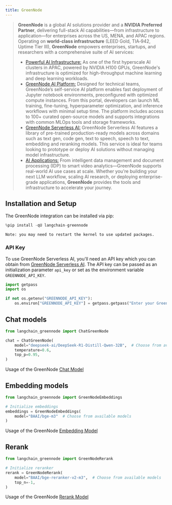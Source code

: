 ```yaml
---
title: GreenNode
---
```


>**GreenNode** is a global AI solutions provider and a **NVIDIA Preferred Partner**, delivering full-stack AI capabilities—from infrastructure to application—for enterprises across the US, MENA, and APAC regions.
>Operating on **world-class infrastructure** (LEED Gold, TIA‑942, Uptime Tier III), **GreenNode** empowers enterprises, startups, and researchers with a comprehensive suite of AI services:
>
>- [Powerful AI Infrastructure:](https://greennode.ai/) As one of the first hyperscale AI clusters in APAC, powered by NVIDIA H100 GPUs, GreenNode's infrastructure is optimized for high-throughput machine learning and deep learning workloads.
>- [GreenNode AI Platform:](https://greennode.ai/product/ai-platform) Designed for technical teams, GreenNode’s self-service AI platform enables fast deployment of Jupyter notebook environments, preconfigured with optimized compute instances. From this portal, developers can launch ML training, fine-tuning, hyperparameter optimization, and inference workflows with minimal setup time. The platform includes access to 100+ curated open-source models and supports integrations with common MLOps tools and storage frameworks.
>- [GreenNode Serverless AI:](https://greennode.ai/product/model-as-a-service) GreenNode Serverless AI features a library of pre-trained production-ready models across domains such as text gen, code gen, text to speech, speech to text, embedding and reranking models. This service is ideal for teams looking to prototype or deploy AI solutions without managing model infrastructure.
>- [AI Applications:](https://vngcloud.vn/en/solution) From intelligent data management and document processing (IDP) to smart video analytics—GreenNode supports real-world AI use cases at scale.
>Whether you're building your next LLM workflow, scaling AI research, or deploying enterprise-grade applications, **GreenNode** provides the tools and infrastructure to accelerate your journey.

## Installation and Setup

The GreenNode integration can be installed via pip:

```python
%pip install -qU langchain-greennode
```

```output
Note: you may need to restart the kernel to use updated packages.
```

### API Key

To use GreenNode Serverless AI, you'll need an API key which you can obtain from [GreenNode Serverless AI](https://aiplatform.console.greennode.ai/api-keys). The API key can be passed as an initialization parameter `api_key` or set as the environment variable `GREENNODE_API_KEY`.

```python
import getpass
import os

if not os.getenv("GREENNODE_API_KEY"):
    os.environ["GREENNODE_API_KEY"] = getpass.getpass("Enter your GreenNode API key: ")
```

## Chat models

```python
from langchain_greennode import ChatGreenNode

chat = ChatGreenNode(
    model="deepseek-ai/DeepSeek-R1-Distill-Qwen-32B",  # Choose from available models
    temperature=0.6,
    top_p=0.95,
)
```

Usage of the GreenNode [Chat Model](https://python.langchain.com/docs/integrations/chat/greennode/)

## Embedding models

```python
from langchain_greennode import GreenNodeEmbeddings

# Initialize embeddings
embeddings = GreenNodeEmbeddings(
    model="BAAI/bge-m3"  # Choose from available models
)
```

Usage of the GreenNode [Embedding Model](https://python.langchain.com/docs/integrations/text_embedding/greennode)

## Rerank

```python
from langchain_greennode import GreenNodeRerank

# Initialize reranker
rerank = GreenNodeRerank(
    model="BAAI/bge-reranker-v2-m3",  # Choose from available models
    top_n=-1,
)
```

Usage of the GreenNode [Rerank Model](https://python.langchain.com/docs/integrations/retrievers/greennode-reranker)
